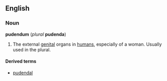 ==English==
===Noun===
'''pudendum''' (''plural'' '''pudenda''')

# {{anatomy}} The external [[genital]] organs in [[human]]s, especially of a woman. Usually used in the plural.

====Derived terms====
*[[pudendal]]